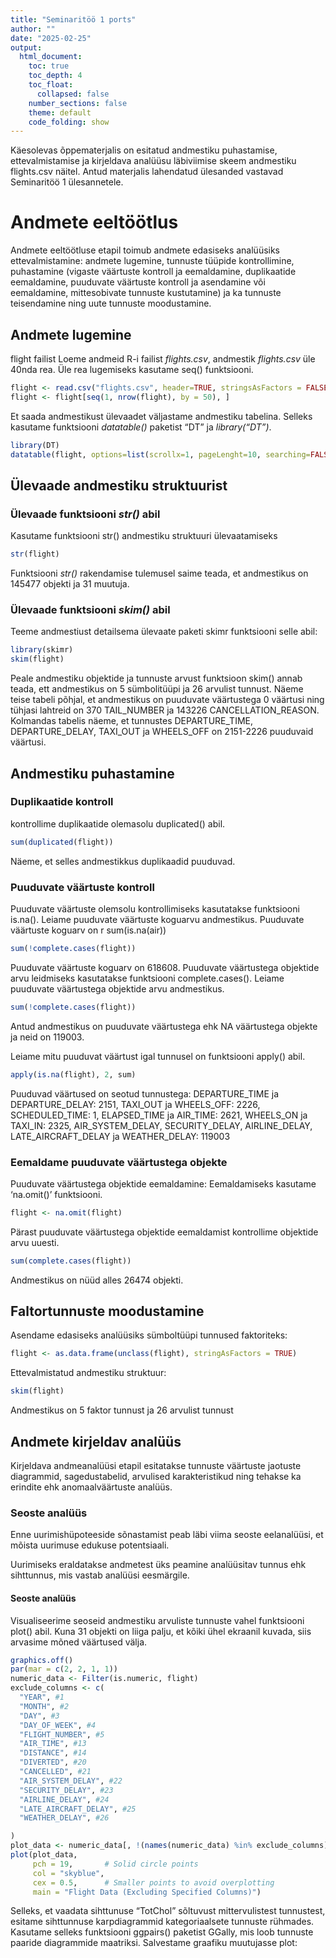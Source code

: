---
title: "Seminaritöö 1 ports"
author: ""
date: "2025-02-25"
output:
  html_document:
    toc: true
    toc_depth: 4
    toc_float:
      collapsed: false
    number_sections: false
    theme: default
    code_folding: show
---

Käesolevas õppematerjalis on esitatud andmestiku puhastamise, ettevalmistamise ja kirjeldava analüüsu läbiviimise skeem andmestiku flights.csv näitel. Antud materjalis lahendatud ülesanded vastavad Seminaritöö 1 ülesannetele.

# Andmete eeltöötlus
Andmete eeltöötluse etapil toimub andmete edasiseks analüüsiks ettevalmistamine: andmete lugemine, tunnuste tüüpide kontrollimine, puhastamine (vigaste väärtuste kontroll ja eemaldamine, duplikaatide eemaldamine, puuduvate väärtuste kontroll ja asendamine või eemaldamine, mittesobivate tunnuste kustutamine) ja ka tunnuste teisendamine ning uute tunnuste moodustamine.

## Andmete lugemine
flight failist Loeme andmeid R-i failist *flights.csv*, andmestik *flights.csv* üle 40nda rea. Üle rea lugemiseks kasutame seq() funktsiooni.

```{r}
flight <- read.csv("flights.csv", header=TRUE, stringsAsFactors = FALSE)
flight <- flight[seq(1, nrow(flight), by = 50), ]
```

Et saada andmestikust ülevaadet väljastame andmestiku tabelina. Selleks kasutame funktsiooni *datatable()* paketist “DT” ja *library(“DT”)*.

```{r, warning=FALSE, message=FALSE}
library(DT)
datatable(flight, options=list(scrollx=1, pageLenght=10, searching=FALSE, scroller=TRUE, scrolly=200))
```
## Ülevaade andmestiku struktuurist
### Ülevaade funktsiooni *str()* abil
Kasutame funktsiooni str() andmestiku struktuuri ülevaatamiseks
```{r}
str(flight)
```
Funktsiooni *str()* rakendamise tulemusel saime teada, et andmestikus on 145477 objekti ja 31 muutuja.

### Ülevaade funktsiooni *skim()* abil
Teeme andmestiust detailsema ülevaate paketi skimr funktsiooni selle abil:
```{r}
library(skimr)
skim(flight)
```
Peale andmestiku objektide ja tunnuste arvust funktsioon skim() annab teada, ett andmestikus on 5 sümbolitüüpi ja 26 arvulist tunnust. Näeme teise tabeli põhjal, et andmestikus on puuduvate väärtustega 0 väärtusi ning tühjasi lahtreid on 370 TAIL_NUMBER ja 143226 CANCELLATION_REASON.
Kolmandas tabelis näeme, et tunnustes DEPARTURE_TIME, DEPARTURE_DELAY, TAXI_OUT ja WHEELS_OFF on 2151-2226 puuduvaid väärtusi.

## Andmestiku puhastamine
### Duplikaatide kontroll
kontrollime duplikaatide olemasolu duplicated() abil.
```{r}
sum(duplicated(flight))
```
Näeme, et selles andmestikkus duplikaadid puuduvad.

### Puuduvate väärtuste kontroll
Puuduvate väärtuste olemsolu kontrollimiseks kasutatakse funktsiooni is.na(). Leiame puuduvate väärtuste koguarvu andmestikus. Puuduvate väärtuste koguarv on r sum(is.na(air))
```{r}
sum(!complete.cases(flight))
```
Puuduvate väärtuste koguarv on 618608.
Puuduvate väärtustega objektide arvu leidmiseks kasutatakse funktsiooni complete.cases(). Leiame puuduvate väärtustega objektide arvu andmestikus.
```{r}
sum(!complete.cases(flight))
```
Antud andmestikus on puuduvate väärtustega ehk NA väärtustega objekte ja neid on 119003.

Leiame mitu puuduvat väärtust igal tunnusel on funktsiooni apply() abil.
```{r}
apply(is.na(flight), 2, sum)
```
Puuduvad väärtused on seotud tunnustega:
DEPARTURE_TIME ja DEPARTURE_DELAY: 2151,  TAXI_OUT ja WHEELS_OFF: 2226,  SCHEDULED_TIME: 1,  ELAPSED_TIME ja AIR_TIME: 2621,  WHEELS_ON ja TAXI_IN: 2325,  AIR_SYSTEM_DELAY, SECURITY_DELAY, AIRLINE_DELAY,  LATE_AIRCRAFT_DELAY ja WEATHER_DELAY: 119003

### Eemaldame puuduvate väärtustega objekte
Puuduvate väärtustega objektide eemaldamine: Eemaldamiseks kasutame ‘na.omit()’ funktsiooni.
```{r}
flight <- na.omit(flight)
```
Pärast puuduvate väärtustega objektide eemaldamist kontrollime objektide arvu uuesti.
```{r}
sum(complete.cases(flight))
```
Andmestikus on nüüd alles 26474 objekti.

## Faltortunnuste moodustamine
Asendame edasiseks analüüsiks sümboltüüpi tunnused faktoriteks:
```{r}
flight <- as.data.frame(unclass(flight), stringAsFactors = TRUE)
```
Ettevalmistatud andmestiku struktuur:
```{r}
skim(flight)
```
Andmestikus on 5 faktor tunnust ja 26 arvulist tunnust

## Andmete kirjeldav analüüs
Kirjeldava andmeanalüüsi etapil esitatakse tunnuste väärtuste jaotuste diagrammid, sagedustabelid, аrvulised karakteristikud ning tehakse ka erindite ehk anomaalväärtuste analüüs.

### Seoste analüüs
Enne uurimishüpoteeside sõnastamist peab läbi viima seoste eelanalüüsi, et mõista uurimuse edukuse potentsiaali.

Uurimiseks eraldatakse andmetest üks peamine analüüsitav tunnus ehk sihttunnus, mis vastab analüüsi eesmärgile.

#### Seoste analüüs
Visualiseerime seoseid andmestiku arvuliste tunnuste vahel funktsiooni plot() abil. Kuna 31 objekti on liiga palju, et kõiki ühel ekraanil kuvada, siis arvasime mõned väärtused välja.
```{r}
graphics.off()
par(mar = c(2, 2, 1, 1))
numeric_data <- Filter(is.numeric, flight)
exclude_columns <- c(
  "YEAR", #1
  "MONTH", #2
  "DAY", #3
  "DAY_OF_WEEK", #4
  "FLIGHT_NUMBER", #5
  "AIR_TIME", #13
  "DISTANCE", #14
  "DIVERTED", #20  
  "CANCELLED", #21
  "AIR_SYSTEM_DELAY", #22
  "SECURITY_DELAY", #23
  "AIRLINE_DELAY", #24
  "LATE_AIRCRAFT_DELAY", #25
  "WEATHER_DELAY", #26

)
plot_data <- numeric_data[, !(names(numeric_data) %in% exclude_columns)]
plot(plot_data, 
     pch = 19,       # Solid circle points
     col = "skyblue", 
     cex = 0.5,      # Smaller points to avoid overplotting
     main = "Flight Data (Excluding Specified Columns)")
```
Selleks, et vaadata sihttunuse “TotChol” sõltuvust mittervulistest tunnustest, esitame sihttunnuse karpdiagrammid kategoriaalsete tunnuste rühmades. Kasutame selleks funktsiooni ggpairs() paketist GGally, mis loob tunnuste paaride diagrammide maatriksi.
Salvestame graafiku muutujasse plot:
```{r}

```


